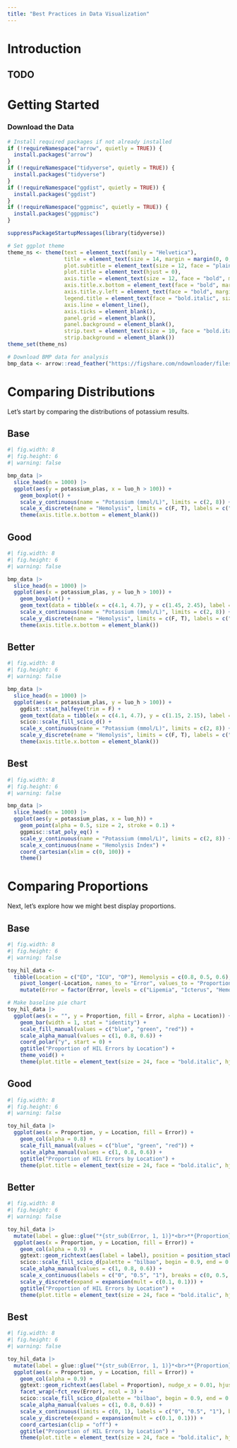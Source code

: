 ```yaml
---
title: "Best Practices in Data Visualization"
---
```


# Introduction

## TODO

# Getting Started

### Download the Data

```r
# Install required packages if not already installed
if (!requireNamespace("arrow", quietly = TRUE)) {
  install.packages("arrow")
}
if (!requireNamespace("tidyverse", quietly = TRUE)) {
  install.packages("tidyverse")
}
if (!requireNamespace("ggdist", quietly = TRUE)) {
  install.packages("ggdist")
}
if (!requireNamespace("ggpmisc", quietly = TRUE)) {
  install.packages("ggpmisc")
}

suppressPackageStartupMessages(library(tidyverse))

# Set ggplot theme
theme_ns <- theme(text = element_text(family = "Helvetica"),
                  title = element_text(size = 14, margin = margin(0, 0, 8, 0)),
                  plot.subtitle = element_text(size = 12, face = "plain", hjust = 0),
                  plot.title = element_text(hjust = 0),
                  axis.title = element_text(size = 12, face = "bold", margin = margin(4,4,4,4)),
                  axis.title.x.bottom = element_text(face = "bold", margin = margin(4,0,0,0)),
                  axis.title.y.left = element_text(face = "bold", margin = margin(0,4,0,0)),
                  legend.title = element_text(face = "bold.italic", size = 12),
                  axis.line = element_line(),
                  axis.ticks = element_blank(),
                  panel.grid = element_blank(), 
                  panel.background = element_blank(),
                  strip.text = element_text(size = 10, face = "bold.italic"),
                  strip.background = element_blank())
theme_set(theme_ns)

# Download BMP data for analysis
bmp_data <- arrow::read_feather("https://figshare.com/ndownloader/files/45407398")

```

# Comparing Distributions

Let's start by comparing the distributions of potassium results.

::: panel-tabset
## Base

```r
#| fig.width: 8
#| fig.height: 6
#| warning: false

bmp_data |> 
  slice_head(n = 1000) |>
  ggplot(aes(y = potassium_plas, x = luo_h > 100)) + 
    geom_boxplot() + 
    scale_y_continuous(name = "Potassium (mmol/L)", limits = c(2, 8)) + 
    scale_x_discrete(name = "Hemolysis", limits = c(F, T), labels = c("H-Index < 100", "H-Index >= 100")) +
    theme(axis.title.x.bottom = element_blank())

```

## Good

```r
#| fig.width: 8
#| fig.height: 6
#| warning: false

bmp_data |> 
  slice_head(n = 1000) |>
  ggplot(aes(x = potassium_plas, y = luo_h > 100)) + 
    geom_boxplot() +
    geom_text(data = tibble(x = c(4.1, 4.7), y = c(1.45, 2.45), label = c("H-Index < 100", "H-Index >= 100")), aes(x = x, y = y, label = label)) + 
    scale_x_continuous(name = "Potassium (mmol/L)", limits = c(2, 8)) + 
    scale_y_discrete(name = "Hemolysis", limits = c(F, T), labels = c("H-Index < 100", "H-Index >= 100")) +
    theme(axis.title.x.bottom = element_blank())

```

## Better

```r
#| fig.width: 8
#| fig.height: 6
#| warning: false

bmp_data |> 
  slice_head(n = 1000) |>
  ggplot(aes(x = potassium_plas, y = luo_h > 100)) + 
    ggdist::stat_halfeye(trim = F) + 
    geom_text(data = tibble(x = c(4.1, 4.7), y = c(1.15, 2.15), label = c("H-Index < 100", "H-Index >= 100")), aes(x = x, y = y, label = label)) + 
    scico::scale_fill_scico_d() + 
    scale_x_continuous(name = "Potassium (mmol/L)", limits = c(2, 8)) + 
    scale_y_discrete(name = "Hemolysis", limits = c(F, T), labels = c("H-Index < 100", "H-Index >= 100")) +
    theme(axis.title.x.bottom = element_blank())

```

## Best

```r
#| fig.width: 8
#| fig.height: 6
#| warning: false

bmp_data |> 
  slice_head(n = 1000) |>
  ggplot(aes(y = potassium_plas, x = luo_h)) + 
    geom_point(alpha = 0.5, size = 2, stroke = 0.1) + 
    ggpmisc::stat_poly_eq() + 
    scale_y_continuous(name = "Potassium (mmol/L)", limits = c(2, 8)) + 
    scale_x_continuous(name = "Hemolysis Index") +
    coord_cartesian(xlim = c(0, 100)) +
    theme()

```
:::

# Comparing Proportions

Next, let's explore how we might best display proportions.

::: panel-tabset
## Base

```r
#| fig.width: 8
#| fig.height: 6
#| warning: false

toy_hil_data <- 
  tibble(Location = c("ED", "ICU", "OP"), Hemolysis = c(0.8, 0.5, 0.6), Icterus = c(0.1, 0.1, 0.2), Lipemia = c(0.1, 0.4, 0.2)) |> 
    pivot_longer(-Location, names_to = "Error", values_to = "Proportion") |> 
    mutate(Error = factor(Error, levels = c("Lipemia", "Icterus", "Hemolysis")), Location = factor(Location, levels = c("ICU", "OP", "ED")))

# Make baseline pie chart
toy_hil_data |> 
  ggplot(aes(x = "", y = Proportion, fill = Error, alpha = Location)) + 
    geom_bar(width = 1, stat = "identity") + 
    scale_fill_manual(values = c("blue", "green", "red")) + 
    scale_alpha_manual(values = c(1, 0.8, 0.6)) +
    coord_polar("y", start = 0) +
    ggtitle("Proportion of HIL Errors by Location") +
    theme_void() + 
    theme(plot.title = element_text(size = 24, face = "bold.italic", hjust = 0))

```

## Good

```r
#| fig.width: 8
#| fig.height: 6
#| warning: false

toy_hil_data |> 
  ggplot(aes(x = Proportion, y = Location, fill = Error)) + 
    geom_col(alpha = 0.8) + 
    scale_fill_manual(values = c("blue", "green", "red")) + 
    scale_alpha_manual(values = c(1, 0.8, 0.6)) +
    ggtitle("Proportion of HIL Errors by Location") +
    theme(plot.title = element_text(size = 24, face = "bold.italic", hjust = 0))

```

## Better

```r
#| fig.width: 8
#| fig.height: 6
#| warning: false

toy_hil_data |> 
  mutate(label = glue::glue("*{str_sub(Error, 1, 1)}*<br>**{Proportion}**")) |>
  ggplot(aes(x = Proportion, y = Location, fill = Error)) + 
    geom_col(alpha = 0.9) + 
    ggtext::geom_richtext(aes(label = label), position = position_stack(vjust = 0.5), size = 8, fill = NA, label.color = NA) +
    scico::scale_fill_scico_d(palette = "bilbao", begin = 0.9, end = 0.1) + 
    scale_alpha_manual(values = c(1, 0.8, 0.6)) +
    scale_x_continuous(labels = c("0", "0.5", "1"), breaks = c(0, 0.5, 1), expand = expansion(mult = c(0, 0.01))) + 
    scale_y_discrete(expand = expansion(mult = c(0.1, 0.1))) +
    ggtitle("Proportion of HIL Errors by Location") +
    theme(plot.title = element_text(size = 24, face = "bold.italic", hjust = 0), legend.position = "none", axis.title.y.left = element_blank(), axis.text.y.left = element_text(size = 24, face = "bold", color = "black"), axis.text.x.bottom = element_text(size = 16, face = "bold", color = "black"), axis.title.x.bottom = element_blank())

```

## Best

```r
#| fig.width: 8
#| fig.height: 6
#| warning: false

toy_hil_data |> 
  mutate(label = glue::glue("*{str_sub(Error, 1, 1)}*<br>**{Proportion}**")) |>
  ggplot(aes(x = Proportion, y = Location, fill = Error)) + 
    geom_col(alpha = 0.9) + 
    ggtext::geom_richtext(aes(label = Proportion), nudge_x = 0.01, hjust = 0, size = 8, fill = NA, label.color = NA) +
    facet_wrap(~fct_rev(Error), ncol = 3) +
    scico::scale_fill_scico_d(palette = "bilbao", begin = 0.9, end = 0.1) + 
    scale_alpha_manual(values = c(1, 0.8, 0.6)) +
    scale_x_continuous(limits = c(0, 1), labels = c("0", "0.5", "1"), breaks = c(0, 0.5, 1), expand = expansion(mult = c(0, 0.05))) + 
    scale_y_discrete(expand = expansion(mult = c(0.1, 0.1))) +
    coord_cartesian(clip = "off") +
    ggtitle("Proportion of HIL Errors by Location") +
    theme(plot.title = element_text(size = 24, face = "bold.italic", hjust = 0), legend.position = "none", axis.title.y.left = element_blank(), axis.text.y.left = element_text(size = 24, face = "bold", color = "black"), axis.text.x.bottom = element_text(size = 16, face = "bold", color = "black"), axis.title.x.bottom = element_blank(), strip.text = element_text(size = 24, face = "italic", color = "black"), strip.clip = "off", panel.spacing.x = unit(2, "lines"))

```
:::

